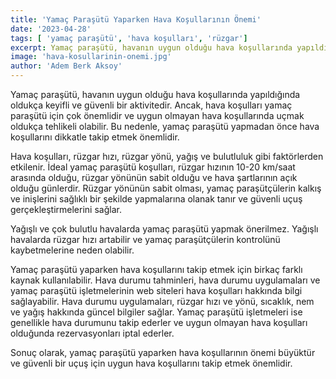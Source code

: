 ```yaml
---
title: 'Yamaç Paraşütü Yaparken Hava Koşullarının Önemi'
date: '2023-04-28'
tags: [ 'yamaç paraşütü', 'hava koşulları', 'rüzgar']
excerpt: Yamaç paraşütü, havanın uygun olduğu hava koşullarında yapıldığında oldukça keyifli ve güvenli bir aktivitedir. Ancak, hava koşulları yamaç paraşütü için çok önemlidir ve uygun olmayan hava koşullarında uçmak oldukça tehlikeli olabilir. Bu nedenle, yamaç paraşütü yapmadan önce hava koşullarını dikkatle takip etmek önemlidir.
image: 'hava-kosullarinin-onemi.jpg'
author: 'Adem Berk Aksoy'
---
```


Yamaç paraşütü, havanın uygun olduğu hava koşullarında yapıldığında oldukça keyifli ve güvenli bir aktivitedir. Ancak, hava koşulları yamaç paraşütü için çok önemlidir ve uygun olmayan hava koşullarında uçmak oldukça tehlikeli olabilir. Bu nedenle, yamaç paraşütü yapmadan önce hava koşullarını dikkatle takip etmek önemlidir.

Hava koşulları, rüzgar hızı, rüzgar yönü, yağış ve bulutluluk gibi faktörlerden etkilenir. İdeal yamaç paraşütü koşulları, rüzgar hızının 10-20 km/saat arasında olduğu, rüzgar yönünün sabit olduğu ve hava şartlarının açık olduğu günlerdir. Rüzgar yönünün sabit olması, yamaç paraşütçülerin kalkış ve inişlerini sağlıklı bir şekilde yapmalarına olanak tanır ve güvenli uçuş gerçekleştirmelerini sağlar.

Yağışlı ve çok bulutlu havalarda yamaç paraşütü yapmak önerilmez. Yağışlı havalarda rüzgar hızı artabilir ve yamaç paraşütçülerin kontrolünü kaybetmelerine neden olabilir.

Yamaç paraşütü yaparken hava koşullarını takip etmek için birkaç farklı kaynak kullanılabilir. Hava durumu tahminleri, hava durumu uygulamaları ve yamaç paraşütü işletmelerinin web siteleri hava koşulları hakkında bilgi sağlayabilir. Hava durumu uygulamaları, rüzgar hızı ve yönü, sıcaklık, nem ve yağış hakkında güncel bilgiler sağlar. Yamaç paraşütü işletmeleri ise genellikle hava durumunu takip ederler ve uygun olmayan hava koşulları olduğunda rezervasyonları iptal ederler.

Sonuç olarak, yamaç paraşütü yaparken hava koşullarının önemi büyüktür ve güvenli bir uçuş için uygun hava koşullarını takip etmek önemlidir.
